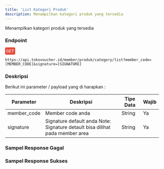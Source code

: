 ```yaml
---
title: 'List Kategori Produk'
description: Menampilkan kategori produk yang tersedia
---
```



Menampilkan kategori produk yang tersedia

### Endpoint
<div style="font-family:monospace;margin-bottom:12px;">
<span style="color:white;background:#e74c3c;border-radius: 4px;padding: 4px;">GET</span>
</div>

```
https://api.tokovoucher.id/member/produk/category/list?member_code=[MEMBER_CODE]&signature=[SIGNATURE]
```

### Deskripsi
Berikut ini parameter / payload yang di harapkan :


| Parameter   | Deskripsi                                                                                                              | Tipe Data | Wajib |
|-------------|------------------------------------------------------------------------------------------------------------------------|-----------|-------|
| member_code | Member code anda                                                                                                       | String    | Ya    |
| signature   | Signature default anda Note: Signature detault bisa dilihat pada member area | String    | Ya    |

### Sampel Response Gagal

### Sampel Response Sukses
